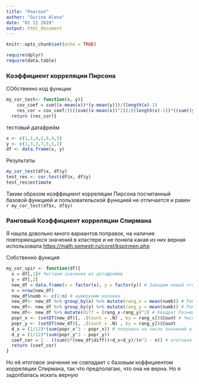 ---
title: "Pearson"
author: "Gurina Alena"
date: "01 11 2019"
output: html_document
---

```{r setup, include=FALSE}
knitr::opts_chunk$set(echo = TRUE)
```
```{r, echo=FALSE, eval=FALSE}
require(dplyr)
require(data.table)
```



### Коэффициент корреляции Пирсона

СОбственно код функции
```{r}
my_cor_test<- function(x, y){
    cov_coef = sum((x-mean(x))*(y-mean(y)))/(length(x)-1)
    res_cor = cov_coef/((((sum((x-mean(x))^2))/((length(x)-1))*((sum((y-mean(y))^2)))/((length(y)-1))))^0.5)
  return (res_cor)}
```

тестовый датафрейм

```{r, cache=TRUE}
x <- c(1,1,4,2,6,4,5)
y <- c(1,3,3,7,5,5,2)
df <- data.frame(x, y)
```

Результаты

```{r}
my_cor_test(df$x, df$y)
test_res <- cor.test(df$x, df$y)
test_res$estimate
```


Таким образом коэффициент корреляции Пирсона посчитанный базовой функцией и пользовательской функцией не отличается и равен `r my_cor_test(df$x, df$y)` 

###  Ранговый Коэффициент корреляции Спирмана

Я нашла довольно много вариантов поправок, на наличие повторяющихся значений в кластере и не поняла какая из них верная использовала <https://math.semestr.ru/corel/kspirmen.php>

Собственно функция

```{r}
my_cor_spir <- function(df){
  x = df[,1]# Читтаем значения из датафрейма
  y = df[,2]
  new_df = data.frame(x = factor(x), y = factor(y)) # Заводим новый чтобы не менять старый
  n = nrow(new_df)
  new_df$numb <- c(1:n) # нумеруемм колонки
  new_df<- new_df %>% group_by(x) %>% mutate(rang_x = mean(numb)) # Ранги X
  new_df<- new_df %>% group_by(y) %>% mutate(rang_y = mean(numb)) # Ранги Y
  new_df<- new_df %>% mutate(diff = (rang_x-rang_y)^2) # Квадрат Разницы в рангах
  popr_x <- (setDT(new_df)[, .(Count = .N) , by = rang_x])$Count # Число значений в каждом ранге X 
  popr_y <- (setDT(new_df)[, .(Count = .N) , by = rang_y])$Count
  d_x = (1/12)*(sum(popr_x^3 - popr_x)) # поправка на число значений в ранге X
  d_y = (1/12)*(sum(popr_y^3 - popr_y))
  coef_cor = 1 - ((sum(6*(new_df$diff))+d_x+d_y)/(n^3 - n)) # итоговая формула
  return (coef_cor)
}

```

Но её итоговое значение не совпадает с базовым коффициентом корреляции Спирмана, так что предполагаю, что она не верна. Но я задолбалась искать верную


